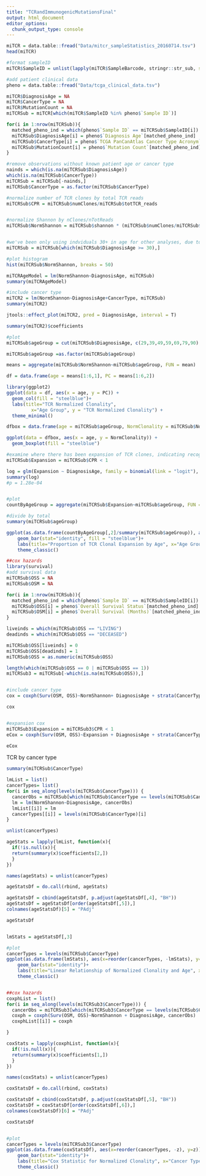```yaml
---
title: "TCRandImmunogenicMutationsFinal"
output: html_document
editor_options: 
  chunk_output_type: console
---
```


```r
miTCR = data.table::fread("Data/mitcr_sampleStatistics_20160714.tsv")
head(miTCR)

#format sampleID
miTCR$SampleID = unlist(lapply(miTCR$SampleBarcode, stringr::str_sub, start = 1, end = 15))

#add patient clinical data
pheno = data.table::fread("Data/tcga_clinical_data.tsv")

miTCR$DiagnosisAge = NA
miTCR$CancerType = NA
miTCR$MutationCount = NA
miTCRSub = miTCR[which(miTCR$SampleID %in% pheno$`Sample ID`)]

for(i in 1:nrow(miTCRSub)){
  matched_pheno_ind = which(pheno$`Sample ID` == miTCRSub$SampleID[i])
  miTCRSub$DiagnosisAge[i] = pheno$`Diagnosis Age`[matched_pheno_ind]
  miTCRSub$CancerType[i] = pheno$`TCGA PanCanAtlas Cancer Type Acronym`[matched_pheno_ind]
  miTCRSub$MutationCount[i] = pheno$`Mutation Count`[matched_pheno_ind]
}

#remove observations without known patient age or cancer type
nainds = which(is.na(miTCRSub$DiagnosisAge))
which(is.na(miTCRSub$CancerType))
miTCRSub = miTCRSub[-nainds,]
miTCRSub$CancerType = as.factor(miTCRSub$CancerType)

#normalize number of TCR clones by total TCR reads
miTCRSub$CPR = miTCRSub$numClones/miTCRSub$totTCR_reads


#normalize Shannon by nClones/nTotReads
miTCRSub$NormShannon = miTCRSub$shannon * (miTCRSub$numClones/miTCRSub$totTCR_reads)


#we've been only using indviduals 30+ in age for other analyses, due to concerns about patients younger being highly abnormal in some regard that is not easy to account for, so filter those out
miTCRSub = miTCRSub[which(miTCRSub$DiagnosisAge >= 30),]

#plot histogram
hist(miTCRSub$NormShannon, breaks = 50)

miTCRAgeModel = lm(NormShannon~DiagnosisAge, miTCRSub)
summary(miTCRAgeModel)

#include cancer type
miTCR2 = lm(NormShannon~DiagnosisAge+CancerType, miTCRSub)
summary(miTCR2)

jtools::effect_plot(miTCR2, pred = DiagnosisAge, interval = T)

summary(miTCR2)$coefficients

#plot
miTCRSub$ageGroup = cut(miTCRSub$DiagnosisAge, c(29,39,49,59,69,79,90), labels = c("30-39", "40-49", "50-59", "60-69", "70-79", "80-90"))

miTCRSub$ageGroup =as.factor(miTCRSub$ageGroup)

means = aggregate(miTCRSub$NormShannon~miTCRSub$ageGroup, FUN = mean)

df = data.frame(age = means[1:6,1], PC = means[1:6,2])

library(ggplot2)
ggplot(data = df, aes(x = age, y = PC)) +
  geom_col(fill = "steelblue")+
  labs(title="TCR Normalized Clonality", 
         x="Age Group", y = "TCR Normalized Clonality") +
  theme_minimal()

dfbox = data.frame(age = miTCRSub$ageGroup, NormClonality = miTCRSub$NormShannon)

ggplot(data = dfbox, aes(x = age, y = NormClonality)) +
  geom_boxplot(fill = "steelblue")

#examine where there has been expansion of TCR clones, indicating recognition of antigen
miTCRSub$Expansion = miTCRSub$CPR < 1

log = glm(Expansion ~ DiagnosisAge, family = binomial(link = "logit"), data = miTCRSub)
summary(log)
#p = 1.28e-04


#plot
countByAgeGroup = aggregate(miTCRSub$Expansion~miTCRSub$ageGroup, FUN = sum)

#divide by total
summary(miTCRSub$ageGroup)

ggplot(as.data.frame(countByAgeGroup[,2]/summary(miTCRSub$ageGroup)), aes(x=names(summary(miTCRSub$ageGroup)), y=countByAgeGroup[,2]/summary(miTCRSub$ageGroup)))+
    geom_bar(stat="identity", fill = "steelblue")+
    labs(title="Proportion of TCR Clonal Expansion by Age", x="Age Group", y = "TCR Expansion Proportion")+
    theme_classic()

##cox hazards
library(survival)
#add survival data
miTCRSub$OSS = NA
miTCRSub$OSM = NA

for(i in 1:nrow(miTCRSub)){
  matched_pheno_ind = which(pheno$`Sample ID` == miTCRSub$SampleID[i])
  miTCRSub$OSS[i] = pheno$`Overall Survival Status`[matched_pheno_ind]
  miTCRSub$OSM[i] = pheno$`Overall Survival (Months)`[matched_pheno_ind]
}

liveinds = which(miTCRSub$OSS == "LIVING")
deadinds = which(miTCRSub$OSS == "DECEASED")

miTCRSub$OSS[liveinds] = 0
miTCRSub$OSS[deadinds] = 1
miTCRSub$OSS = as.numeric(miTCRSub$OSS)

length(which(miTCRSub$OSS == 0 | miTCRSub$OSS == 1))
miTCRSub3 = miTCRSub[-which(is.na(miTCRSub$OSS)),]


#include cancer type
cox = coxph(Surv(OSM, OSS)~NormShannon+ DiagnosisAge + strata(CancerType), miTCRSub3)

cox


#expansion cox
miTCRSub3$Expansion = miTCRSub3$CPR < 1
eCox = coxph(Surv(OSM, OSS)~Expansion + DiagnosisAge + strata(CancerType), miTCRSub3)

eCox


```


TCR by cancer type
```r
summary(miTCRSub$CancerType)

lmList = list()
cancerTypes= list()
for(i in seq_along(levels(miTCRSub$CancerType))) {
  cancerObs = miTCRSub[which(miTCRSub$CancerType == levels(miTCRSub$CancerType)[i]),]
  lm = lm(NormShannon~DiagnosisAge, cancerObs)
  lmList[[i]] = lm
  cancerTypes[[i]] = levels(miTCRSub$CancerType)[i]
}

unlist(cancerTypes)

ageStats = lapply(lmList, function(x){
  if(!is.null(x)){
  return(summary(x)$coefficients[2,])
  }
})

names(ageStats) = unlist(cancerTypes)

ageStatsDf = do.call(rbind, ageStats)

ageStatsDf = cbind(ageStatsDf, p.adjust(ageStatsDf[,4], "BH"))
ageStatsDf = ageStatsDf[order(ageStatsDf[,5]),]
colnames(ageStatsDf)[5] = "PAdj"

ageStatsDf


lmStats = ageStatsDf[,3]

#plot
cancerTypes = levels(miTCRSub$CancerType)
ggplot(as.data.frame(lmStats), aes(x=reorder(cancerTypes, -lmStats), y=lmStats))+
    geom_bar(stat="identity")+
    labs(title="Linear Relationship of Normalized Clonality and Age", x="Cancer Type", y = "Statistic")+
    theme_classic()


##cox hazards
coxphList = list()
for(i in seq_along(levels(miTCRSub3$CancerType))) {
  cancerObs = miTCRSub3[which(miTCRSub3$CancerType == levels(miTCRSub$CancerType)[i]),]
  coxph = coxph(Surv(OSM, OSS)~NormShannon + DiagnosisAge, cancerObs)
  coxphList[[i]] = coxph

}

coxStats = lapply(coxphList, function(x){
  if(!is.null(x)){
  return(summary(x)$coefficients[1,])
  }
})

names(coxStats) = unlist(cancerTypes)

coxStatsDf = do.call(rbind, coxStats)

coxStatsDf = cbind(coxStatsDf, p.adjust(coxStatsDf[,5], "BH"))
coxStatsDf = coxStatsDf[order(coxStatsDf[,6]),]
colnames(coxStatsDf)[6] = "PAdj"

coxStatsDf


#plot
cancerTypes = levels(miTCRSub3$CancerType)
ggplot(as.data.frame(coxStatsDf), aes(x=reorder(cancerTypes, -z), y=z))+
    geom_bar(stat="identity")+
    labs(title="Cox Statistic for Normalized Clonality", x="Cancer Type", y = "Z Statistic")+
    theme_classic()

```

